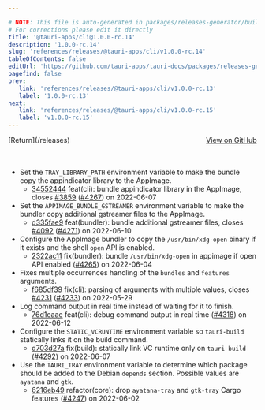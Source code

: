 ```yaml
---

# NOTE: This file is auto-generated in packages/releases-generator/build.ts
# For corrections please edit it directly
title: '@tauri-apps/cli@1.0.0-rc.14'
description: '1.0.0-rc.14'
slug: 'references/releases/@tauri-apps/cli/v1.0.0-rc.14'
tableOfContents: false
editUrl: 'https://github.com/tauri-apps/tauri-docs/packages/releases-generator/build.ts'
pagefind: false
prev:
   link: 'references/releases/@tauri-apps/cli/v1.0.0-rc.13'
   label: '1.0.0-rc.13'
next:
   link: 'references/releases/@tauri-apps/cli/v1.0.0-rc.15'
   label: 'v1.0.0-rc.15'
---
```


<div style="margin-bottom:3rem; display: flex; justify-content: space-between; align-items: center"><span>[Return](/releases)</span><span><a href="https://github.com/tauri-apps/tauri/releases/tag/@tauri-apps/cli-v1.0.0-rc.14">View on GitHub</a></span></div>

- Set the `TRAY_LIBRARY_PATH` environment variable to make the bundle copy the appindicator library to the AppImage.
  - [34552444](https://www.github.com/tauri-apps/tauri/commit/3455244436578003a5fbb447b039e5c8971152ec) feat(cli): bundle appindicator library in the AppImage, closes [#3859](https://www.github.com/tauri-apps/tauri/pull/3859) ([#4267](https://www.github.com/tauri-apps/tauri/pull/4267)) on 2022-06-07
- Set the `APPIMAGE_BUNDLE_GSTREAMER` environment variable to make the bundler copy additional gstreamer files to the AppImage.
  - [d335fae9](https://www.github.com/tauri-apps/tauri/commit/d335fae92cdcbb0ee18aad4e54558914afa3e778) feat(bundler): bundle additional gstreamer files, closes [#4092](https://www.github.com/tauri-apps/tauri/pull/4092) ([#4271](https://www.github.com/tauri-apps/tauri/pull/4271)) on 2022-06-10
- Configure the AppImage bundler to copy the `/usr/bin/xdg-open` binary if it exists and the shell `open` API is enabled.
  - [2322ac11](https://www.github.com/tauri-apps/tauri/commit/2322ac11cf6290c6bf65413048a049c8072f863b) fix(bundler): bundle `/usr/bin/xdg-open` in appimage if open API enabled ([#4265](https://www.github.com/tauri-apps/tauri/pull/4265)) on 2022-06-04
- Fixes multiple occurrences handling of the `bundles` and `features` arguments.
  - [f685df39](https://www.github.com/tauri-apps/tauri/commit/f685df399a5a05480b6e4f5d92da71f3b87895ef) fix(cli): parsing of arguments with multiple values, closes [#4231](https://www.github.com/tauri-apps/tauri/pull/4231) ([#4233](https://www.github.com/tauri-apps/tauri/pull/4233)) on 2022-05-29
- Log command output in real time instead of waiting for it to finish.
  - [76d1eaae](https://www.github.com/tauri-apps/tauri/commit/76d1eaaebda5c8f6b0d41bf6587945e98cd441f3) feat(cli): debug command output in real time ([#4318](https://www.github.com/tauri-apps/tauri/pull/4318)) on 2022-06-12
- Configure the `STATIC_VCRUNTIME` environment variable so `tauri-build` statically links it on the build command.
  - [d703d27a](https://www.github.com/tauri-apps/tauri/commit/d703d27a707edc028f13b35603205da1133fcc2b) fix(build): statically link VC runtime only on `tauri build` ([#4292](https://www.github.com/tauri-apps/tauri/pull/4292)) on 2022-06-07
- Use the `TAURI_TRAY` environment variable to determine which package should be added to the Debian `depends` section. Possible values are `ayatana` and `gtk`.
  - [6216eb49](https://www.github.com/tauri-apps/tauri/commit/6216eb49e72863bfb6d4c9edb8827b21406ac393) refactor(core): drop `ayatana-tray` and `gtk-tray` Cargo features ([#4247](https://www.github.com/tauri-apps/tauri/pull/4247)) on 2022-06-02

